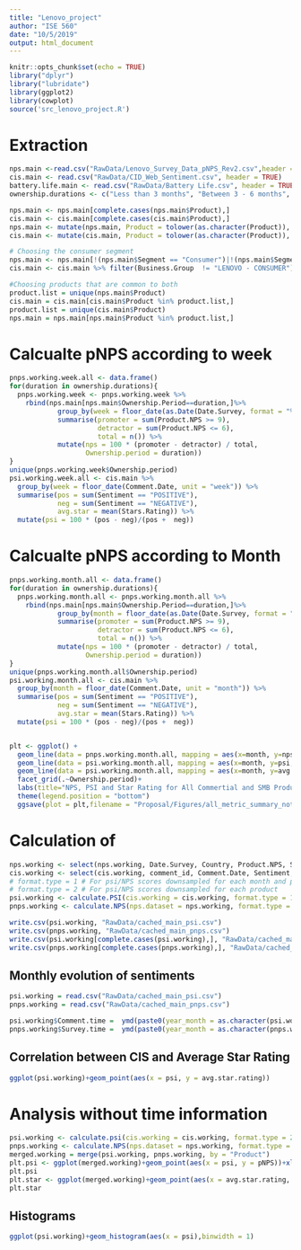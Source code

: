 ```yaml
---
title: "Lenovo_project"
author: "ISE 560"
date: "10/5/2019"
output: html_document
---
```


```r
knitr::opts_chunk$set(echo = TRUE)
library("dplyr")
library("lubridate")
library(ggplot2)
library(cowplot)
source('src_lenovo_project.R')

```

# Extraction

```r
nps.main <-read.csv("RawData/Lenovo_Survey_Data_pNPS_Rev2.csv",header = TRUE)
cis.main <- read.csv("RawData/CID_Web_Sentiment.csv", header = TRUE)
battery.life.main <- read.csv("RawData/Battery Life.csv", header = TRUE)
ownership.durations <- c("Less than 3 months", "Between 3 - 6 months", "Between 7 – 12 months","More than 12 months")

nps.main <- nps.main[complete.cases(nps.main$Product),]
cis.main <- cis.main[complete.cases(cis.main$Product),]
nps.main <- mutate(nps.main, Product = tolower(as.character(Product)), Date.Survey = as.Date(Date.Survey, format = "%m/%d/%Y"), Ownership.Period = as.character(Ownership.Period), Product.NPS = as.numeric(levels(Product.NPS))[Product.NPS])
cis.main <- mutate(cis.main, Product = tolower(as.character(Product)), Comment.Date = as.Date(Comment.Date, format = "%m/%d/%y"), Stars.Rating = as.numeric(Stars.Rating))

# Choosing the consumer segment
nps.main <- nps.main[!(nps.main$Segment == "Consumer")|!(nps.main$Segment == "Lenovo - Consumer"),]#[nps.main$Ownership.Period,]
cis.main <- cis.main %>% filter(Business.Group  != "LENOVO - CONSUMER")

#Choosing products that are common to both
product.list = unique(nps.main$Product)
cis.main = cis.main[cis.main$Product %in% product.list,]
product.list = unique(cis.main$Product)
nps.main = nps.main[nps.main$Product %in% product.list,]

```

# Calcualte pNPS according to week

```r
pnps.working.week.all <- data.frame()
for(duration in ownership.durations){
  pnps.working.week <- pnps.working.week %>%
    rbind(nps.main[nps.main$Ownership.Period==duration,]%>%
            group_by(week = floor_date(as.Date(Date.Survey, format = "%m/%d/%Y"), unit = "week")) %>%
            summarise(promoter = sum(Product.NPS >= 9),
                      detractor = sum(Product.NPS <= 6),
                      total = n()) %>%
            mutate(nps = 100 * (promoter - detractor) / total,
                   Ownership.period = duration))
}
unique(pnps.working.week$Ownership.period)
psi.working.week.all <- cis.main %>%
  group_by(week = floor_date(Comment.Date, unit = "week")) %>%
  summarise(pos = sum(Sentiment == "POSITIVE"),
            neg = sum(Sentiment == "NEGATIVE"),
            avg.star = mean(Stars.Rating)) %>%
  mutate(psi = 100 * (pos - neg)/(pos +  neg))


```

# Calcualte pNPS according to Month

```r


pnps.working.month.all <- data.frame()
for(duration in ownership.durations){
  pnps.working.month.all <- pnps.working.month.all %>%
    rbind(nps.main[nps.main$Ownership.Period==duration,]%>%
            group_by(month = floor_date(as.Date(Date.Survey, format = "%m/%d/%Y"), unit = "month")) %>%
            summarise(promoter = sum(Product.NPS >= 9),
                      detractor = sum(Product.NPS <= 6),
                      total = n()) %>%
            mutate(nps = 100 * (promoter - detractor) / total,
                   Ownership.period = duration))
}
unique(pnps.working.month.all$Ownership.period)
psi.working.month.all <- cis.main %>%
  group_by(month = floor_date(Comment.Date, unit = "month")) %>%
  summarise(pos = sum(Sentiment == "POSITIVE"),
            neg = sum(Sentiment == "NEGATIVE"),
            avg.star = mean(Stars.Rating)) %>%
  mutate(psi = 100 * (pos - neg)/(pos +  neg))



```

```r

plt <- ggplot() +
  geom_line(data = pnps.working.month.all, mapping = aes(x=month, y=nps, color="NPS")) +
  geom_line(data = psi.working.month.all, mapping = aes(x=month, y=psi, color="PSI"))+
  geom_line(data = psi.working.month.all, mapping = aes(x=month, y=avg.star*20, color="Star Rating * 20"))+
  facet_grid(.~Ownership.period)+
  labs(title="NPS, PSI and Star Rating for All Commertial and SMB Products", color = "Metrics:")+ylab("")+xlab("Time")+
  theme(legend.position = "bottom")
  ggsave(plot = plt,filename = "Proposal/Figures/all_metric_summary_not_consumer.pdf",width = 12, height = 4,units = "in")
```


# Calculation of

```r


nps.working <- select(nps.working, Date.Survey, Country, Product.NPS, Segment, Product, Ownership.Period)
cis.working <- select(cis.working, comment_id, Comment.Date, Sentiment, Category, Stars.Rating, Business.Group, Product)
# format.type = 1 # For psi/NPS scores downsampled for each month and product
# format.type = 2 # For psi/NPS scores downsampled for each product
psi.working <- calculate.PSI(cis.working = cis.working, format.type = 1)
pnps.working <- calculate.NPS(nps.dataset = nps.working, format.type = 1)

```



```r
write.csv(psi.working, "RawData/cached_main_psi.csv")
write.csv(pnps.working, "RawData/cached_main_pnps.csv")
write.csv(psi.working[complete.cases(psi.working),], "RawData/cached_main_psi_clean.csv")
write.csv(pnps.working[complete.cases(pnps.working),], "RawData/cached_main_pnps_clean.csv")

```

## Monthly evolution of sentiments

```r
psi.working = read.csv("RawData/cached_main_psi.csv")
pnps.working = read.csv("RawData/cached_main_pnps.csv")

psi.working$Comment.time =  ymd(paste0(year_month = as.character(psi.working$Comment.time), day = "30"))
pnps.working$Survey.time =  ymd(paste0(year_month = as.character(pnps.working$Survey.time), day = "30"))


```
## Correlation between CIS and Average Star Rating

```r
ggplot(psi.working)+geom_point(aes(x = psi, y = avg.star.rating))
```



#  Analysis without time information

```r
psi.working <- calculate.psi(cis.working = cis.working, format.type = 2)
pnps.working <- calculate.NPS(nps.dataset = nps.working, format.type = 2)
merged.working = merge(psi.working, pnps.working, by = "Product")
plt.psi <- ggplot(merged.working)+geom_point(aes(x = psi, y = pNPS))+xlab("psi")+ggtitle("Average pNPS over all Surveys")+ ylab("pNPS")+facet_grid(.~ownership.duration,scales = "free")
plt.psi
plt.star <- ggplot(merged.working)+geom_point(aes(x = avg.star.rating, y = pNPS))+xlab("Avg. Star Rating")+ggtitle("Average pNPS in the Consumer Segment")+ ylab("pNPS")+facet_grid(.~ownership.duration,scales = "free")
plt.star
```

## Histograms

```r
ggplot(psi.working)+geom_histogram(aes(x = psi),binwidth = 1)
```
  
  
  
  
  